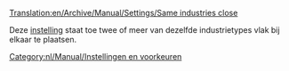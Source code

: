 [[Translation:en/Archive/Manual/Settings/Same industries close]]


Deze [[nl/Archive/Manual/Settings/Geavanceerde instellingen/Economie#industrieen-van-hetzelfde-type-vlak-bij-elkaar-bouwen-toestaan|instelling]] staat toe twee of meer van dezelfde industrietypes vlak bij elkaar te plaatsen.

[[Category:nl/Manual/Instellingen en voorkeuren]]
{{nl/Aanzet}}